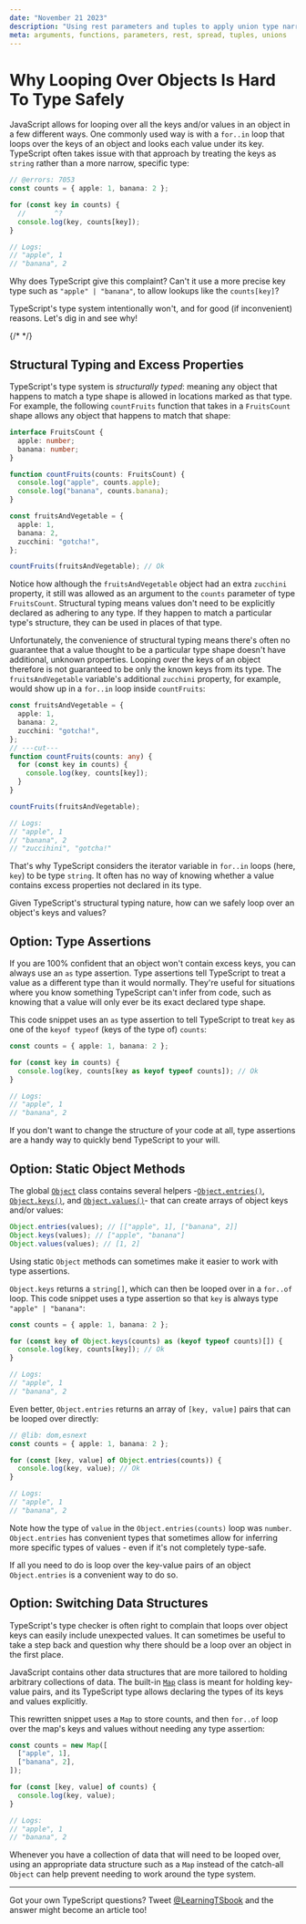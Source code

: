 ```yaml
---
date: "November 21 2023"
description: "Using rest parameters and tuples to apply union type narrowing to a function's parameters"
meta: arguments, functions, parameters, rest, spread, tuples, unions
---
```


# Why Looping Over Objects Is Hard To Type Safely

JavaScript allows for looping over all the keys and/or values in an object in a few different ways.
One commonly used way is with a `for..in` loop that loops over the keys of an object and looks each value under its key.
TypeScript often takes issue with that approach by treating the keys as `string` rather than a more narrow, specific type:

```ts twoslash
// @errors: 7053
const counts = { apple: 1, banana: 2 };

for (const key in counts) {
  //       ^?
  console.log(key, counts[key]);
}

// Logs:
// "apple", 1
// "banana", 2
```

Why does TypeScript give this complaint?
Can't it use a more precise key type such as `"apple" | "banana"`, to allow lookups like the `counts[key]`?

TypeScript's type system intentionally won't, and for good (if inconvenient) reasons.
Let's dig in and see why!

{/* <!-- truncate --> */}

## Structural Typing and Excess Properties

TypeScript's type system is _structurally typed_: meaning any object that happens to match a type shape is allowed in locations marked as that type.
For example, the following `countFruits` function that takes in a `FruitsCount` shape allows any object that happens to match that shape:

```ts
interface FruitsCount {
  apple: number;
  banana: number;
}

function countFruits(counts: FruitsCount) {
  console.log("apple", counts.apple);
  console.log("banana", counts.banana);
}

const fruitsAndVegetable = {
  apple: 1,
  banana: 2,
  zucchini: "gotcha!",
};

countFruits(fruitsAndVegetable); // Ok
```

Notice how although the `fruitsAndVegetable` object had an extra `zucchini` property, it still was allowed as an argument to the `counts` parameter of type `FruitsCount`.
Structural typing means values don't need to be explicitly declared as adhering to any type.
If they happen to match a particular type's structure, they can be used in places of that type.

Unfortunately, the convenience of structural typing means there's often no guarantee that a value thought to be a particular type shape doesn't have additional, unknown properties.
Looping over the keys of an object therefore is not guaranteed to be only the known keys from its type.
The `fruitsAndVegetable` variable's additional `zucchini` property, for example, would show up in a `for..in` loop inside `countFruits`:

```ts twoslash
const fruitsAndVegetable = {
  apple: 1,
  banana: 2,
  zucchini: "gotcha!",
};
// ---cut---
function countFruits(counts: any) {
  for (const key in counts) {
    console.log(key, counts[key]);
  }
}

countFruits(fruitsAndVegetable);

// Logs:
// "apple", 1
// "banana", 2
// "zuccihini", "gotcha!"
```

That's why TypeScript considers the iterator variable in `for..in` loops (here, `key`) to be type `string`.
It often has no way of knowing whether a value contains excess properties not declared in its type.

Given TypeScript's structural typing nature, how can we safely loop over an object's keys and values?

## Option: Type Assertions

If you are 100% confident that an object won't contain excess keys, you can always use an `as` type assertion.
Type assertions tell TypeScript to treat a value as a different type than it would normally.
They're useful for situations where you know something TypeScript can't infer from code, such as knowing that a value will only ever be its exact declared type shape.

This code snippet uses an `as` type assertion to tell TypeScript to treat `key` as one of the `keyof typeof` (keys of the type of) `counts`:

```ts twoslash
const counts = { apple: 1, banana: 2 };

for (const key in counts) {
  console.log(key, counts[key as keyof typeof counts]); // Ok
}

// Logs:
// "apple", 1
// "banana", 2
```

If you don't want to change the structure of your code at all, type assertions are a handy way to quickly bend TypeScript to your will.

## Option: Static Object Methods

The global [`Object`](https://developer.mozilla.org/en-US/docs/Web/JavaScript/Reference/Global_Objects/Object) class contains several helpers -[`Object.entries()`](https://developer.mozilla.org/en-US/docs/Web/JavaScript/Reference/Global_Objects/Object/entries), [`Object.keys()`](https://developer.mozilla.org/en-US/docs/Web/JavaScript/Reference/Global_Objects/Object/keys), and [`Object.values()`](https://developer.mozilla.org/en-US/docs/Web/JavaScript/Reference/Global_objects/Object/values)- that can create arrays of object keys and/or values:

```js
Object.entries(values); // [["apple", 1], ["banana", 2]]
Object.keys(values); // ["apple", "banana"]
Object.values(values); // [1, 2]
```

Using static `Object` methods can sometimes make it easier to work with type assertions.

`Object.keys` returns a `string[]`, which can then be looped over in a `for..of` loop.
This code snippet uses a type assertion so that `key` is always type `"apple" | "banana"`:

```ts twoslash
const counts = { apple: 1, banana: 2 };

for (const key of Object.keys(counts) as (keyof typeof counts)[]) {
  console.log(key, counts[key]); // Ok
}

// Logs:
// "apple", 1
// "banana", 2
```

Even better, `Object.entries` returns an array of `[key, value]` pairs that can be looped over directly:

```ts twoslash
// @lib: dom,esnext
const counts = { apple: 1, banana: 2 };

for (const [key, value] of Object.entries(counts)) {
  console.log(key, value); // Ok
}

// Logs:
// "apple", 1
// "banana", 2
```

Note how the type of `value` in the `Object.entries(counts)` loop was `number`.
`Object.entries` has convenient types that sometimes allow for inferring more specific types of values - even if it's not completely type-safe.

If all you need to do is loop over the key-value pairs of an object `Object.entries` is a convenient way to do so.

## Option: Switching Data Structures

TypeScript's type checker is often right to complain that loops over object keys can easily include unexpected values.
It can sometimes be useful to take a step back and question why there should be a loop over an object in the first place.

JavaScript contains other data structures that are more tailored to holding arbitrary collections of data.
The built-in [`Map`](https://developer.mozilla.org/en-US/docs/Web/JavaScript/Reference/Global_Objects/Map) class is meant for holding key-value pairs, and its TypeScript type allows declaring the types of its keys and values explicitly.

This rewritten snippet uses a `Map` to store counts, and then `for..of` loop over the map's keys and values without needing any type assertion:

```ts twoslash
const counts = new Map([
  ["apple", 1],
  ["banana", 2],
]);

for (const [key, value] of counts) {
  console.log(key, value);
}

// Logs:
// "apple", 1
// "banana", 2
```

Whenever you have a collection of data that will need to be looped over, using an appropriate data structure such as a `Map` instead of the catch-all `Object` can help prevent needing to work around the type system.

---

Got your own TypeScript questions?
Tweet [@LearningTSbook](https://twitter.com/LearningTSBook) and the answer might become an article too!
